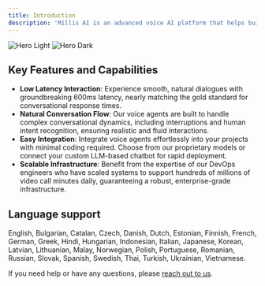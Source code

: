 ```yaml
---
title: Introduction
description: 'Millis AI is an advanced voice AI platform that helps builders/developers quickly build low latency, natural-sounding voice agents at low cost.'
---
```


<img
  className="block dark:hidden"
  src="/images/headline.png"
  alt="Hero Light"
/>
<img
  className="hidden dark:block"
  src="/images/headline.png"
  alt="Hero Dark"
/>

## Key Features and Capabilities

- **Low Latency Interaction**: Experience smooth, natural dialogues with groundbreaking 600ms latency, nearly matching the gold standard for conversational response times.
- **Natural Conversation Flow**: Our voice agents are built to handle complex conversational dynamics, including interruptions and human intent recognition, ensuring realistic and fluid interactions.
- **Easy Integration**: Integrate voice agents effortlessly into your projects with minimal coding required. Choose from our proprietary models or connect your custom LLM-based chatbot for rapid deployment.
- **Scalable Infrastructure**: Benefit from the expertise of our DevOps engineers who have scaled systems to support hundreds of millions of video call minutes daily, guaranteeing a robust, enterprise-grade infrastructure.

## Language support

English, Bulgarian, Catalan, Czech, Danish, Dutch, Estonian, Finnish, French, German, Greek, Hindi, Hungarian, Indonesian, Italian, Japanese, Korean, Latvian, Lithuanian, Malay, Norwegian, Polish, Portuguese, Romanian, Russian, Slovak, Spanish, Swedish, Thai, Turkish, Ukrainian, Vietnamese.

If you need help or have any questions, please [reach out to us](mailto:thach@millis.ai).